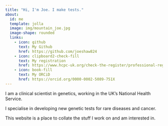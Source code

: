 ```yaml
---
title: "Hi, I'm Joe. I make tests."
about:
  id: me
  template: jolla
  image: img/mountain_joe.jpg
  image-shape: rounded
  links: 
    - icon: github
      text: My Github
      href: https://github.com/joeshaw824
    - icon: clipboard2-check-fill
      text: My registration
      href: https://www.hcpc-uk.org/check-the-register/professional-registration-detail/?query=CS20980&profession=CS&backtosearchurl=https://www.hcpc-uk.org/check-the-register/register-results/&backtosearchquery=shaw
    - icon: book-fill
      text: My ORCiD
      href: https://orcid.org/0000-0002-5089-751X
---
```


I am a clinical scientist in genetics, working in the UK’s National Health Service. 

I specialise in developing new genetic tests for rare diseases and cancer.

This website is a place to collate the stuff I work on and am interested in.
